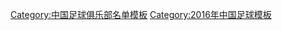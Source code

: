 {{Football squad with groups
|name=2016年中乙分类名单盐城
|bgcolor=#ffff00
|bordercolor=#000000
|textcolor=#00FF00
|title=[[江苏盐城鼎立足球俱乐部|<span style="color:#00FF00">盐城大丰</span>]] — [[2016年中国足球乙级联赛|<span style="color:#00FF00">2016年</span>]][[中国足球乙级联赛|<span style="color:#00FF00">中乙联赛第 18 名</span>]]
|group1=全年参赛球员
|list1=<div>
{{Football squad2 player|no=1|name=[[赵燕明]]}}
{{Football squad2 player|no=2|name=[[王定智]]}}
{{Football squad2 player|no=3|name=[[赵翔]]}}
{{Football squad2 player|no=4|name=[[方文圣]]}}
{{Football squad2 player|no=5|name=[[王旨]]}}
{{Football squad2 player|no=6|name=[[许哲铭]]}}
{{Football squad2 player|no=7|name=[[董祥]]}}
{{Football squad2 player|no=8|name=[[王鹏 (1986年)|王鹏]]}}
{{Football squad2 player|no=9|name=[[杨万顺]]}}
{{Football squad2 player|no=11|name=[[徐萌 (足球运动员)|徐萌]]}}
{{Football squad2 player|no=15|name=[[钱子巍]]}}
{{Football squad2 player|no=16|name=[[巩汉魁]]}}
{{Football squad2 player|no=17|name=[[肖佳杰]]}}
{{Football squad2 player|no=18|name=[[杨帆 (1996年)|杨帆]]}}
{{Football squad2 player|no=19|name=[[李超 (1995年)|李超]]}}
{{Football squad2 player|no=20|name=[[杨德亮]]}}
{{Football squad2 player|no=21|name=[[刘天阔]]}}
{{Football squad2 player|no=22|name=[[马晨瑞]]}}
{{Football squad2 player|no=23|name=[[王江 (足球运动员)|王江]]}}
{{Football squad2 player|no=25|name=[[曹小东]]}}
{{Football squad2 player|no=26|name=[[李强 (1993年)|李强]]}}
{{Football squad2 player|no=27|name=[[韩财]]}}
{{Football squad2 player|no=29|name=[[鲁帅]]}}
{{Football squad2 player|no=30|name=[[苏梦琪]]}}
</div>
|group2=夏季转入球员
|list2=<div>
</div>
|group3=夏季转出球员
|list3=<div>
</div>
|group4=主教练
|list4=[[高飞 (足球教练)|高飞]]}}
<noinclude>
{{DEFAULTSORT:Jiangsu Yancheng Dingli F.C. Squad 2016}}
[[Category:中国足球俱乐部名单模板]]
[[Category:2016年中国足球模板]]
</noinclude>